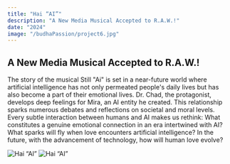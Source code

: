 ```yaml
---
title: "Hai “AI”"
description: "A New Media Musical Accepted to R.A.W.!"
date: "2024"
image: "/budhaPassion/project6.jpg"
---
```


## A New Media Musical Accepted to R.A.W.!

The story of the musical Still "Ai" is set in a near-future world where artificial intelligence has not only permeated people's daily lives but has also become a part of their emotional lives. Dr. Chad, the protagonist, develops deep feelings for Mira, an AI entity he created. This relationship sparks numerous debates and reflections on societal and moral levels.
Every subtle interaction between humans and AI makes us rethink: What constitutes a genuine emotional connection in an era intertwined with AI? What sparks will fly when love encounters artificial intelligence? In the future, with the advancement of technology, how will human love evolve?

![Hai “AI”](/budhaPassion/project7_1.jpg)
![Hai “AI”](/budhaPassion/project7_2.jpg)
